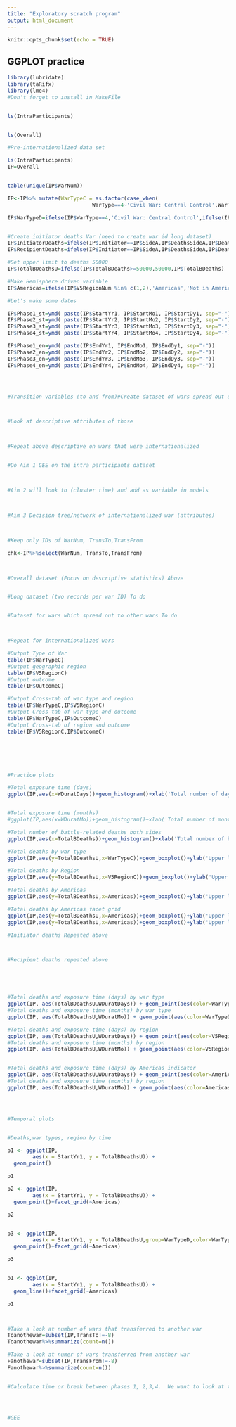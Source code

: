 ```yaml
---
title: "Exploratory scratch program"
output: html_document
---
```


```r
knitr::opts_chunk$set(echo = TRUE)
```

## GGPLOT practice


```r
library(lubridate)
library(taRifx)
library(lme4)
#Don't forget to install in MakeFile


ls(IntraParticipants)


ls(Overall)

```
```r

#Pre-internationalized data set

ls(IntraParticipants)
IP=Overall


table(unique(IP$WarNum))

IP<-IP%>% mutate(WarTypeC = as.factor(case_when(
                           WarType==4~'Civil War: Central Control',WarType==5~'Civil War: Local Issues',WarType==6~'Regional Internal',WarType==7~'Intercommunal',WarType==-8~'NA' )),V5RegionC=case_when(V5RegionNum==1~'North America',V5RegionNum==2~'South America',V5RegionNum==3~'Europe',V5RegionNum==4~'Sub-Saharan Africa',V5RegionNum==5~'Middle East and North Africa',V5RegionNum==6~'Asia and Oceania'),OutcomeC=case_when(Outcome==1~"Side A wins",Outcome==2~"Side B wins",Outcome==3~"Compromise",Outcome==4~"War transformed into another War",Outcome==5~"War ongoing as of end of 2014",Outcome==6~"Stalemate",Outcome==7~"Conflict continues below war level" ) )

IP$WarTypeD=ifelse(IP$WarType==4,'Civil War: Central Control',ifelse(IP$WarType==5,'Civil War: Local Issues',ifelse(IP$WarType%in%c(6,7),'Other','NA')))


#Create initiator deaths Var (need to create war id long dataset)
IP$InitiatorDeaths=ifelse(IP$Initiator==IP$SideA,IP$DeathsSideA,IP$DeathsSideB)
IP$RecipientDeaths=ifelse(IP$Initiator==IP$SideA,IP$DeathsSideA,IP$DeathsSideB)

#Set upper limit to deaths 50000
IP$TotalBDeathsU=ifelse(IP$TotalBDeaths>=50000,50000,IP$TotalBDeaths)

#Make Hemisphere driven variable
IP$Americas=ifelse(IP$V5RegionNum %in% c(1,2),'Americas','Not in Americas')

#Let's make some dates

IP$Phase1_st=ymd( paste(IP$StartYr1, IP$StartMo1, IP$StartDy1, sep="-"))
IP$Phase2_st=ymd( paste(IP$StartYr2, IP$StartMo2, IP$StartDy2, sep="-"))
IP$Phase3_st=ymd( paste(IP$StartYr3, IP$StartMo3, IP$StartDy3, sep="-"))
IP$Phase4_st=ymd( paste(IP$StartYr4, IP$StartMo4, IP$StartDy4, sep="-"))

IP$Phase1_en=ymd( paste(IP$EndYr1, IP$EndMo1, IP$EndDy1, sep="-"))
IP$Phase2_en=ymd( paste(IP$EndYr2, IP$EndMo2, IP$EndDy2, sep="-"))
IP$Phase3_en=ymd( paste(IP$EndYr3, IP$EndMo3, IP$EndDy3, sep="-"))
IP$Phase4_en=ymd( paste(IP$EndYr4, IP$EndMo4, IP$EndDy4, sep="-"))




#Transition variables (to and from)#Create dataset of wars spread out or transferred to another war



#Look at descriptive attributes of those 



#Repeat above descriptive on wars that were internationalized


#Do Aim 1 GEE on the intra participants dataset



#Aim 2 will look to (cluster time) and add as variable in models



#Aim 3 Decision tree/network of internationalized war (attributes)



#Keep only IDs of WarNum, TransTo,TransFrom

chk<-IP%>%select(WarNum, TransTo,TransFrom)



#Overall dataset (Focus on descriptive statistics) Above


#Long dataset (two records per war ID) To do


#Dataset for wars which spread out to other wars To do



#Repeat for internationalized wars

```


```r

#Output Type of War
table(IP$WarTypeC)
#Output geographic region
table(IP$V5RegionC)
#Output outcome
table(IP$OutcomeC)

#Output Cross-tab of war type and region
table(IP$WarTypeC,IP$V5RegionC)
#Output Cross-tab of war type and outcome
table(IP$WarTypeC,IP$OutcomeC)
#Output Cross-tab of region and outcome
table(IP$V5RegionC,IP$OutcomeC)






#Practice plots

#Total exposure time (days)
ggplot(IP,aes(x=WDuratDays))+geom_histogram()+xlab('Total number of days war lasted')+ylab('Frequency')


#Total exposure time (months)
#ggplot(IP,aes(x=WDuratMo))+geom_histogram()+xlab('Total number of months war lasted')+ylab('Frequency')

#Total number of battle-related deaths both sides
ggplot(IP,aes(x=TotalBDeaths))+geom_histogram()+xlab('Total number of battle-related deaths both sides')+ylab('Frequency')

#Total deaths by war type
ggplot(IP,aes(y=TotalBDeathsU,x=WarTypeC))+geom_boxplot()+ylab('Upper limit greater than 50000 set to 50000 deaths')

#Total deaths by Region
ggplot(IP,aes(y=TotalBDeathsU,x=V5RegionC))+geom_boxplot()+ylab('Upper limit greater than 50000 set to 50000 deaths')+theme(axis.text.x = element_text(angle = 90))

#Total deaths by Americas
ggplot(IP,aes(y=TotalBDeathsU,x=Americas))+geom_boxplot()+ylab('Upper limit greater than 50000 set to 50000 deaths')

#Total deaths by Americas facet grid
ggplot(IP,aes(y=TotalBDeathsU,x=Americas))+geom_boxplot()+ylab('Upper limit greater than 50000 set to 50000 deaths')+facet_grid(~ WarTypeC)
ggplot(IP,aes(y=TotalBDeathsU,x=Americas))+geom_boxplot()+ylab('Upper limit greater than 50000 set to 50000 deaths')+facet_grid(~ WarTypeD)

#Initiator deaths Repeated above



#Recipient deaths repeated above





#Total deaths and exposure time (days) by war type
ggplot(IP, aes(TotalBDeathsU,WDuratDays)) + geom_point(aes(color=WarTypeD))
#Total deaths and exposure time (months) by war type
ggplot(IP, aes(TotalBDeathsU,WDuratMo)) + geom_point(aes(color=WarTypeD))

#Total deaths and exposure time (days) by region
ggplot(IP, aes(TotalBDeathsU,WDuratDays)) + geom_point(aes(color=V5RegionC))
#Total deaths and exposure time (months) by region
ggplot(IP, aes(TotalBDeathsU,WDuratMo)) + geom_point(aes(color=V5RegionC))


#Total deaths and exposure time (days) by Americas indicator
ggplot(IP, aes(TotalBDeathsU,WDuratDays)) + geom_point(aes(color=Americas))
#Total deaths and exposure time (months) by region
ggplot(IP, aes(TotalBDeathsU,WDuratMo)) + geom_point(aes(color=Americas))




#Temporal plots


#Deaths,war types, region by time

p1 <- ggplot(IP, 
        aes(x = StartYr1, y = TotalBDeathsU)) +
  geom_point()

p1

p2 <- ggplot(IP, 
        aes(x = StartYr1, y = TotalBDeathsU)) +
  geom_point()+facet_grid(~Americas)

p2


p3 <- ggplot(IP, 
        aes(x = StartYr1, y = TotalBDeathsU,group=WarTypeD,color=WarTypeD)) +
  geom_point()+facet_grid(~Americas)

p3


p1 <- ggplot(IP, 
        aes(x = StartYr1, y = TotalBDeathsU)) +
  geom_line()+facet_grid(~Americas)

p1



#Take a look at number of wars that transferred to another war
Toanothewar=subset(IP,TransTo!=-8)
Toanothewar%>%summarize(count=n())

#Take a look at numer of wars transferred from another war
Fanothewar=subset(IP,TransFrom!=-8)
Fanothewar%>%summarize(count=n())


#Calculate time or break between phases 1, 2,3,4.  We want to look at total delayed time and attributes above




#GEE 


```
